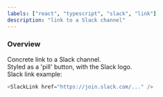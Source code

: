 ```yaml
---
labels: ["react", "typescript", "slack", "link"]
description: "link to a Slack channel"
---
```



### Overview

Concrete link to a Slack channel.  
Styled as a 'pill' button, with the Slack logo.  
Slack link example:

```js live
<SlackLink href="https://join.slack.com/..." />
```
